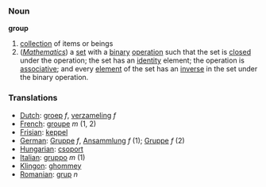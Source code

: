 === Noun ===

'''group'''

#[[collection]] of items or beings
#(''[[Mathematics]]'') a [[set]] with a [[binary]] [[operation]] such that the set is [[closed]] under the operation; the set has an [[identity]] element; the operation is [[associative]]; and every [[element]] of the set has an [[inverse]] in the set under the binary operation.

=== Translations ===
*[[Dutch]]: [[groep]] ''f'', [[verzameling]] ''f''
*[[French]]: [[groupe]] ''m'' (1, 2)
*[[Frisian]]: [[keppel]]
*[[German]]: [[Gruppe]] ''f'', [[Ansammlung]] ''f'' (1); [[Gruppe]] ''f'' (2)
*[[Hungarian]]: [[csoport]]
*[[Italian]]: [[gruppo]] ''m'' (1)
*[[Klingon]]: [[ghommey]]
*[[Romanian]]: [[grup]] ''n''